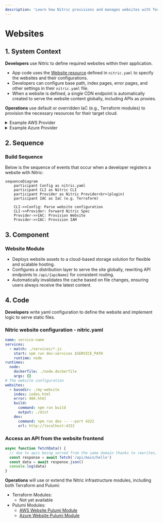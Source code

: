 ```yaml
---
description: 'Learn how Nitric provisions and manages websites with Terraform and Pulumi across AWS, GCP, and Azure.'
---
```


# Websites

## 1. System Context

**Developers** use Nitric to define required websites within their application.

- App code uses the [Website resource](/websites) defined in `nitric.yaml` to specify the websites and their configurations.
- Developers can configure base path, index pages, error pages, and other settings in their `nitric.yaml` file.
- When a website is defined, a single CDN endpoint is automatically created to serve the website content globally, including APIs as proxies.

**Operations** use default or overridden IaC (e.g., Terraform modules) to provision the necessary resources for their target cloud.

<details>
  <summary>Example AWS Provider</summary>

- **AWS S3** serves as the storage backend for static files (e.g., HTML, CSS, JS, images).
- **AWS CloudFront** is used to distribute the website globally and serve as a single entry point for the whole application.
- **AWS IAM** providers roles for access to the Website bucket

```mermaid
flowchart TD
    Developer["Developer"]
    NitricUp["nitric up"]
    S3["AWS S3 Bucket"]
    CloudFront["AWS CloudFront"]
    Rewrite["AWS API Gateway"]

    Developer -->|Deploy| NitricUp
    NitricUp -->|Upload Assets| S3
    NitricUp -->|Create CDN| CloudFront
    CloudFront -->|Serve Static Files| S3
    CloudFront -->|Rewrite /api/* to API| Rewrite

classDef default line-height:1;
classDef edgeLabel line-height:2;
```

</details>

<details>
  <summary>Example Azure Provider</summary>
- **Static Website in Azure Blob Storage** serves as the storage backend for static files (e.g., HTML, CSS, JS, images).
- **Azure Front Door** is used to distribute the website globally and serve as a single entry point for the whole application.

```mermaid
flowchart TD
    Developer["Developer"]
    NitricUp["nitric up"]
    Storage["Azure Storage"]
    FrontDoor["Azure Front Door"]
    Rewrite["Azure API Management"]

    Developer -->|Deploy| NitricUp
    NitricUp -->|Upload Assets| Storage
    NitricUp -->|Create CDN| FrontDoor
    FrontDoor -->|Serve Static Files| Storage
    FrontDoor -->|Rewrite /api/* to API| Rewrite

classDef default line-height:1;
classDef edgeLabel line-height:2;
```

</details>

## 2. Sequence

### Build Sequence

Below is the sequence of events that occur when a developer registers a website with Nitric:

```mermaid
sequenceDiagram
    participant Config as nitric.yaml
    participant CLI as Nitric CLI
    participant Provider as Nitric Provider<br>(plugin)
    participant IAC as IaC (e.g. Terraform)

    CLI->>Config: Parse website configuration
    CLI->>Provider: Forward Nitric Spec
    Provider->>IAC: Provision Website
    Provider->>IAC: Provision IAM
```

## 3. Component

### Website Module

- Deploys website assets to a cloud-based storage solution for flexible and scalable hosting.
- Configures a distribution layer to serve the site globally, rewriting API endpoints to `/api/{apiName}` for consistent routing.
- Automatically invalidates the cache based on file changes, ensuring users always receive the latest content.

## 4. Code

**Developers** write yaml configuration to define the website and implement logic to serve static files.

### Nitric website configuration - nitric.yaml

```yaml
name: service-name
services:
  - match: ./services/*.js
    start: npm run dev:services $SERVICE_PATH
    runtime: node
runtimes:
  node:
    dockerfile: ./node.dockerfile
    args: {}
# The website configuration
websites:
  - basedir: ./my-website
    index: index.html
    error: 404.html
    build:
      command: npm run build
      output: ./dist
    dev:
      command: npm run dev -- --port 4322
      url: http://localhost:4322
```

### Access an API from the website frontend

```javascript
async function fetchData() {
  // due to apis being served from the same domain thanks to rewrites, no CORS is required
  const response = await fetch('/api/main/hello')
  const data = await response.json()
  console.log(data)
}
```

**Operations** will use or extend the Nitric infrastructure modules, including both Terraform and Pulumi:

- Terraform Modules:
  - Not yet available
- Pulumi Modules:
  - [AWS Website Pulumi Module](https://github.com/nitrictech/nitric/blob/main/cloud/aws/deploy/website.go)
  - [Azure Website Pulumi Module](https://github.com/nitrictech/nitric/blob/main/cloud/azure/deploy/website.go)
